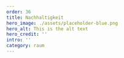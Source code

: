 ---
order: 36
title: Nachhaltigkeit
hero_image: ./assets/placeholder-blue.png
hero_alt: This is the alt text
hero_credit: ''
intro: ''
category: raum
---

<PlaceholderText/>
